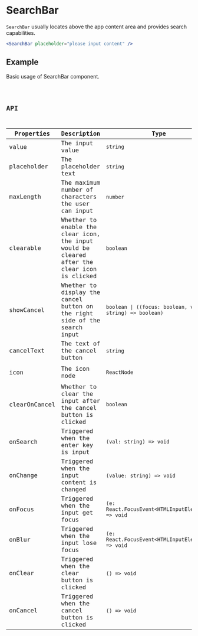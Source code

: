 # SearchBar

`SearchBar` usually locates above the app content area and provides search capabilities.

```jsx pure
<SearchBar placeholder="please input content" />
```

## Example

Basic usage of SearchBar component.

<code src="./demo/Example.tsx" />

## API

| Properties    | Description                                                                                  | Type                                                    | Default                  |
| ------------- | -------------------------------------------------------------------------------------------- | ------------------------------------------------------- | ------------------------ |
| value         | The input value                                                                              | `string`                                                | -                        |
| placeholder   | The placeholder text                                                                         | `string`                                                | -                        |
| maxLength     | The maximum number of characters the user can input                                          | `number`                                                | -                        |
| clearable     | Whether to enable the clear icon, the input would be cleared after the clear icon is clicked | `boolean`                                               | `true`                   |
| showCancel    | Whether to display the cancel button on the right side of the search input                   | `boolean \| ((focus: boolean, val: string) => boolean)` | `false`                  |
| cancelText    | The text of the cancel button                                                                | `string`                                                | `'cancel'`               |
| icon          | The icon node                                                                                | `ReactNode`                                             | `<Icon type="search" />` |
| clearOnCancel | Whether to clear the input after the cancel button is clicked                                | `boolean`                                               | `true`                   |
| onSearch      | Triggered when the enter key is input                                                        | `(val: string) => void`                                 | -                        |
| onChange      | Triggered when the input content is changed                                                  | `(value: string) => void`                               | -                        |
| onFocus       | Triggered when the input get focus                                                           | `(e: React.FocusEvent<HTMLInputElement>) => void`       | -                        |
| onBlur        | Triggered when the input lose focus                                                          | `(e: React.FocusEvent<HTMLInputElement>) => void`       | -                        |
| onClear       | Triggered when the clear button is clicked                                                   | `() => void`                                            | -                        |
| onCancel      | Triggered when the cancel button is clicked                                                  | `() => void`                                            | -                        |
